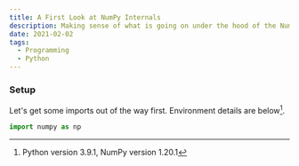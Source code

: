 ```yaml
---
title: A First Look at NumPy Internals
description: Making sense of what is going on under the hood of the NumPy package
date: 2021-02-02
tags:
  - Programming
  - Python
---
```


### Setup

Let's get some imports out of the way first. Environment details are below[^1].

```python
import numpy as np
```


[^1]: Python version 3.9.1, NumPy version 1.20.1
